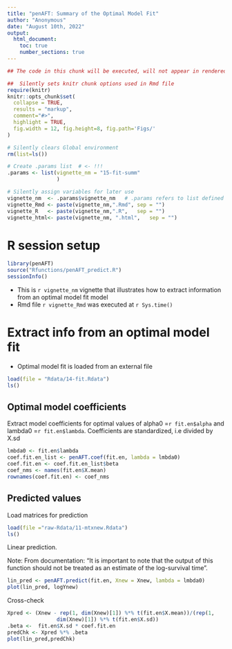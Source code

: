```yaml
---
title: "penAFT: Summary of the Optimal Model Fit"
author: "Anonymous"
date: "August 10th, 2022"
output: 
  html_document:
    toc: true
    number_sections: true
---
```



```r
## The code in this chunk will be executed, will not appear in rendered .html file

##  Silently sets knitr chunk options used in Rmd file
require(knitr)
knitr::opts_chunk$set(
  collapse = TRUE,
  results = "markup",  
  comment="#>",
  highlight = TRUE,
  fig.width = 12, fig.height=8, fig.path='Figs/'
)

# Silently clears Global environment
rm(list=ls())

# Create .params list  # <- !!! 
.params <- list(vignette_nm = "15-fit-summ"
                ) 

# Silently assign variables for later use
vignette_nm  <- .params$vignette_nm   # .params refers to list defined above
vignette_Rmd <- paste(vignette_nm,".Rmd", sep = "")
vignette_R   <- paste(vignette_nm,".R",   sep = "")
vignette_html<- paste(vignette_nm, ".html",   sep = "")
```

# R session setup


```r
library(penAFT)
source("Rfunctions/penAFT_predict.R")
sessionInfo()
```

* This is `r vignette_nm` vignette that illustrates how to extract information from an optimal model fit model
* Rmd file `r vignette_Rmd` was executed at `r Sys.time()`

# Extract info from an optimal model fit 

* Optimal model fit is loaded from an external file

```r
load(file = "Rdata/14-fit.Rdata")
ls()
```


## Optimal model coefficients

Extract model coefficients for optimal values of alpha0 =`r fit.en$alpha` and lambda0 =`r fit.en$lambda`.
Coefficients are standardized, i.e divided by X.sd

```r
lmbda0 <- fit.en$lambda
coef.fit.en_list <- penAFT.coef(fit.en, lambda = lmbda0)
coef.fit.en <- coef.fit.en_list$beta
coef_nms <- names(fit.en$X.mean)
rownames(coef.fit.en) <- coef_nms
```

## Predicted values 

Load matrices for prediction

```r
load(file ="raw-Rdata/11-mtxnew.Rdata")
ls()
```

Linear prediction.

Note: From documentation: "It is important to note that the output of this function should
not be treated as an estimate of the log-survival time".

```r
lin_pred <- penAFT.predict(fit.en, Xnew = Xnew, lambda = lmbda0)
plot(lin_pred, logYnew)
```

Cross-check

```r
Xpred <- (Xnew - rep(1, dim(Xnew)[1]) %*% t(fit.en$X.mean))/(rep(1, 
                dim(Xnew)[1]) %*% t(fit.en$X.sd))
.beta <-  fit.en$X.sd * coef.fit.en            
predChk <- Xpred %*% .beta
plot(lin_pred,predChk)
```
